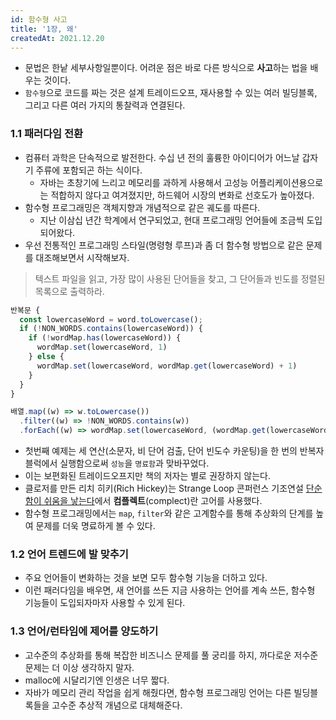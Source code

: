 ```yaml
---
id: 함수형 사고
title: '1장, 왜'
createdAt: 2021.12.20
---
```


- 문법은 한낱 세부사항일뿐이다. 어려운 점은 바로 다른 방식으로 **사고**하는 법을 배우는 것이다.
- `함수형`으로 코드를 짜는 것은 설계 트레이드오프, 재사용할 수 있는 여러 빌딩블록, 그리고 다른 여러 가지의 통찰력과 연결된다.

### 1.1 패러다임 전환

- 컴퓨터 과학은 단속적으로 발전한다. 수십 년 전의 훌륭한 아이디어가 어느날 갑자기 주류에 포함되곤 하는 식이다.
  - 자바는 초창기에 느리고 메모리를 과하게 사용해서 고성능 어플리케이션용으로는 적합하지 않다고 여겨졌지만, 하드웨어 시장의 변화로 선호도가 높아졌다.
- 함수형 프로그래밍은 객체지향과 개념적으로 같은 궤도를 따른다.
  - 지난 이삼십 년간 학계에서 연구되었고, 현대 프로그래밍 언어들에 조금씩 도입되어왔다.
- 우선 전통적인 프로그래밍 스타일(명령형 루프)과 좀 더 함수형 방법으로 같은 문제를 대조해보면서 시작해보자.

> 텍스트 파일을 읽고, 가장 많이 사용된 단어들을 찾고, 그 단어들과 빈도를 정렬된 목록으로 출력하라.

```js
반복문 {
  const lowercaseWord = word.toLowercase();
  if (!NON_WORDS.contains(lowercaseWord)) {
    if (!wordMap.has(lowercaseWord)) {
      wordMap.set(lowercaseWord, 1)
    } else {
      wordMap.set(lowercaseWord, wordMap.get(lowercaseWord) + 1)
    }
  }
}
```

```js
배열.map((w) => w.toLowercase())
  .filter((w) => !NON_WORDS.contains(w))
  .forEach((w) => wordMap.set(lowercaseWord, (wordMap.get(lowercaseWord) || 0) + 1));
```

- 첫번째 예제는 세 연산(소문자, 비 단어 검출, 단어 빈도수 카운팅)을 한 번의 반복자 블럭에서 실행함으로써 `성능`을 `명료함`과 맞바꾸었다.
- 이는 보편화된 트레이드오프지만 책의 저자는 별로 권장하지 않는다.
- 클로저를 만든 리치 히키(Rich Hickey)는 Strange Loop 콘퍼런스 기조연설 [단순함이 쉬움을 낳는다](https://www.infoq.com/presentations/simple-made-easy)에서 **컴플렉트**(complect)란 고어를 사용했다.
- 함수형 프로그래밍에서는 `map`, `filter`와 같은 고계함수를 통해 추상화의 단계를 높여 문제를 더욱 명료하게 볼 수 있다.

### 1.2 언어 트렌드에 발 맞추기

- 주요 언어들이 변화하는 것을 보면 모두 함수형 기능을 더하고 있다.
- 이런 패러다임을 배우면, 새 언어를 쓰든 지금 사용하는 언어를 계속 쓰든, 함수형 기능들이 도입되자마자 사용할 수 있게 된다.

### 1.3 언어/런타임에 제어를 양도하기

- 고수준의 추상화를 통해 복잡한 비즈니스 문제를 풀 궁리를 하지, 까다로운 저수준 문제는 더 이상 생각하지 말자.
- malloc에 시달리기엔 인생은 너무 짧다.
- 자바가 메모리 관리 작업을 쉽게 해줬다면, 함수형 프로그래밍 언어는 다른 빌딩블록들을 고수준 추상적 개념으로 대체해준다.
